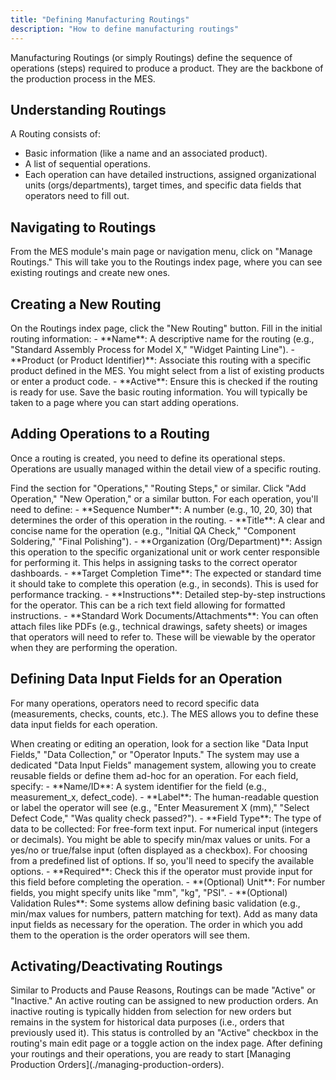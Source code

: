 ```yaml
---
title: "Defining Manufacturing Routings"
description: "How to define manufacturing routings"
---
```



Manufacturing Routings (or simply Routings) define the sequence of operations (steps) required to produce a product. They are the backbone of the production process in the MES.

## Understanding Routings

A Routing consists of:

- Basic information (like a name and an associated product).
- A list of sequential operations.
- Each operation can have detailed instructions, assigned organizational units (orgs/departments), target times, and specific data fields that operators need to fill out.

## Navigating to Routings

<Steps>
  <Step>From the MES module's main page or navigation menu, click on "Manage Routings."</Step>
  <Step>This will take you to the Routings index page, where you can see existing routings and create new ones.</Step>
</Steps>

## Creating a New Routing

<Steps>
  <Step>On the Routings index page, click the "New Routing" button.</Step>
  <Step>
    Fill in the initial routing information:
    - **Name**: A descriptive name for the routing (e.g., "Standard Assembly Process for Model X," "Widget Painting Line").
    - **Product (or Product Identifier)**: Associate this routing with a specific product defined in the MES. You might select from a list of existing products or enter a product code.
    - **Active**: Ensure this is checked if the routing is ready for use.
  </Step>
  <Step>Save the basic routing information. You will typically be taken to a page where you can start adding operations.</Step>
</Steps>

## Adding Operations to a Routing

Once a routing is created, you need to define its operational steps. Operations are usually managed within the detail view of a specific routing.

<Steps>
  <Step>Find the section for "Operations," "Routing Steps," or similar.</Step>
  <Step>Click "Add Operation," "New Operation," or a similar button.</Step>
  <Step>
    For each operation, you'll need to define:
    - **Sequence Number**: A number (e.g., 10, 20, 30) that determines the order of this operation in the routing.
    - **Title**: A clear and concise name for the operation (e.g., "Initial QA Check," "Component Soldering," "Final Polishing").
    - **Organization (Org/Department)**: Assign this operation to the specific organizational unit or work center responsible for performing it. This helps in assigning tasks to the correct operator dashboards.
    - **Target Completion Time**: The expected or standard time it should take to complete this operation (e.g., in seconds). This is used for performance tracking.
    - **Instructions**: Detailed step-by-step instructions for the operator. This can be a rich text field allowing for formatted instructions.
    - **Standard Work Documents/Attachments**: You can often attach files like PDFs (e.g., technical drawings, safety sheets) or images that operators will need to refer to. These will be viewable by the operator when they are performing the operation.
  </Step>
</Steps>

## Defining Data Input Fields for an Operation

For many operations, operators need to record specific data (measurements, checks, counts, etc.). The MES allows you to define these data input fields for each operation.

<Steps>
  <Step>When creating or editing an operation, look for a section like "Data Input Fields," "Data Collection," or "Operator Inputs."</Step>
  <Step>The system may use a dedicated "Data Input Fields" management system, allowing you to create reusable fields or define them ad-hoc for an operation.</Step>
  <Step>
    For each field, specify:
    - **Name/ID**: A system identifier for the field (e.g., measurement_x, defect_code).
    - **Label**: The human-readable question or label the operator will see (e.g., "Enter Measurement X (mm)," "Select Defect Code," "Was quality check passed?").
    - **Field Type**: The type of data to be collected:
      <Accordion title="Text">
        For free-form text input.
      </Accordion>
      <Accordion title="Number">
        For numerical input (integers or decimals). You might be able to specify min/max values or units.
      </Accordion>
      <Accordion title="Boolean">
        For a yes/no or true/false input (often displayed as a checkbox).
      </Accordion>
      <Accordion title="Select/Dropdown">
        For choosing from a predefined list of options. If so, you'll need to specify the available options.
      </Accordion>
    - **Required**: Check this if the operator must provide input for this field before completing the operation.
    - **(Optional) Unit**: For number fields, you might specify units like "mm", "kg", "PSI".
    - **(Optional) Validation Rules**: Some systems allow defining basic validation (e.g., min/max values for numbers, pattern matching for text).
  </Step>
  <Step>Add as many data input fields as necessary for the operation. The order in which you add them to the operation is the order operators will see them.</Step>
</Steps>

## Activating/Deactivating Routings

<Steps>
  <Step>Similar to Products and Pause Reasons, Routings can be made "Active" or "Inactive."</Step>
  <Step>An active routing can be assigned to new production orders.</Step>
  <Step>An inactive routing is typically hidden from selection for new orders but remains in the system for historical data purposes (i.e., orders that previously used it).</Step>
  <Step>This status is controlled by an "Active" checkbox in the routing's main edit page or a toggle action on the index page.</Step>
</Steps>

<Check>
  After defining your routings and their operations, you are ready to start [Managing Production Orders](./managing-production-orders).
</Check>
